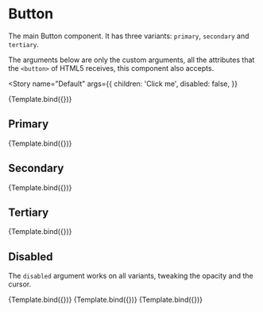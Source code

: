 
<Meta title="Components/Common/Button" component={Button} />

# Button

The main Button component. It has three variants: `primary`, `secondary` and `tertiary`.

The arguments below are only the custom arguments, all the attributes that the `<button>` of HTML5
receives, this component also accepts.

<Story
  name="Default"
  args={{
    children: 'Click me',
    disabled: false,
  }}
>
  {Template.bind({})}
</Story>


<ArgsTable of={Button} />

## Primary

<Canvas>
  <Story
    name="Primary"
    args={{
      children: 'Button',
      variant: 'primary',
      disabled: false,
      widthBehavior: 'fixed',
    }}
  >
    {Template.bind({})}
  </Story>
</Canvas>

## Secondary

<Canvas>
  <Story
    name="Secondary"
    args={{
      children: 'Button',
      variant: 'secondary',
      disabled: false,
      widthBehavior: 'fixed',
    }}
  >
    {Template.bind({})}
  </Story>
</Canvas>

## Tertiary

<Canvas>
  <Story
    name="Tertiary"
    args={{
      children: 'Button',
      variant: 'tertiary',
      disabled: false,
      widthBehavior: 'fixed',
    }}
  >
    {Template.bind({})}
  </Story>
</Canvas>

## Disabled

The `disabled` argument works on all variants, tweaking the opacity and the cursor.

<Canvas>
  <Story
    name="Primary Disabled"
    args={{
      children: 'Button',
      variant: 'primary',
      disabled: true,
      widthBehavior: 'fixed',
    }}
  >
    {Template.bind({})}
  </Story>
  <Story
    name="Secondary Disabled"
    args={{
      children: 'Button',
      variant: 'secondary',
      disabled: true,
      widthBehavior: 'fixed',
    }}
  >
    {Template.bind({})}
  </Story>
  <Story
    name="Tertiary Disabled"
    args={{
      children: 'Button',
      variant: 'tertiary',
      disabled: true,
      widthBehavior: 'fixed',
    }}
  >
    {Template.bind({})}
  </Story>
</Canvas>
